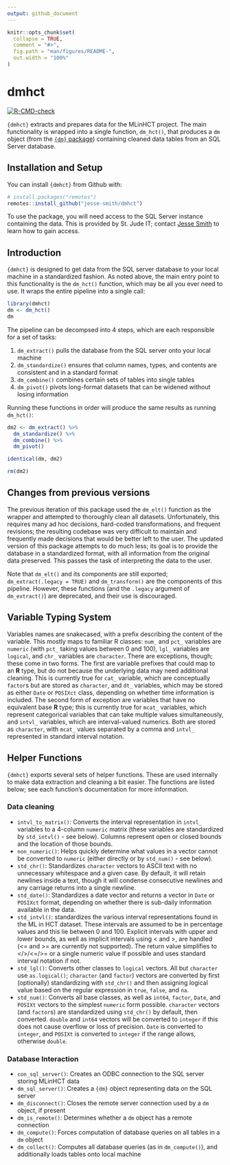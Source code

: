 ```yaml
---
output: github_document
---
```


<!-- README.md is generated from README.Rmd. Please edit that file -->

```r
knitr::opts_chunk$set(
  collapse = TRUE,
  comment = "#>",
  fig.path = "man/figures/README-",
  out.width = "100%"
)
```

# dmhct

<!-- badges: start -->
[![R-CMD-check](https://github.com/jesse-smith/dmhct/actions/workflows/R-CMD-check.yaml/badge.svg)](https://github.com/jesse-smith/dmhct/actions/workflows/R-CMD-check.yaml)
<!-- badges: end -->

`{dmhct}` extracts and prepares data for the MLinHCT project. The main
functionality is wrapped into a single function, `dm_hct()`, that produces a
`dm` object (from the [`{dm}` package](https://cynkra.github.io/dm/)) containing
cleaned data tables from an SQL Server database.

## Installation and Setup

You can install `{dmhct}` from Github with:

``` r
# install.packages("remotes")
remotes::install_github("jesse-smith/dmhct")
```

To use the package, you will need access to the SQL Server instance containing
the data. This is provided by St. Jude IT; contact
[Jesse Smith](mailto:jesse.smith@stjude.org) to learn how to gain access.


## Introduction

`{dmhct}` is designed to get data from the SQL server database to your local machine in a standardized fashion. As
noted above, the main entry point to this functionality is the `dm_hct()` function, which may be all you ever need to
use. It wraps the entire pipeline into a single call:

```r
library(dmhct)
dm <- dm_hct()
dm
```

The pipeline can be decompsed into 4 steps, which are each responsible for a set of tasks:

1. `dm_extract()` pulls the database from the SQL server onto your local machine
2. `dm_standardize()` ensures that column names, types, and contents are consistent and in a standard format
3. `dm_combine()` combines certain sets of tables into single tables
4. `dm_pivot()` pivots long-format datasets that can be widened without losing information

Running these functions in order will produce the same results as running `dm_hct()`:

```r
dm2 <- dm_extract() %>%
  dm_standardize() %>%
  dm_combine() %>%
  dm_pivot()

identical(dm, dm2)
```

```r
rm(dm2)
```

## Changes from previous versions

The previous iteration of this package used the `dm_elt()` function as the wrapper and attempted to thoroughly clean
all datasets. Unfortunately, this requires many ad hoc decisions, hard-coded transformations, and frequent revisions;
the resulting codebase was very difficult to maintain and frequently made decisions that would be better left to the
user. The updated version of this package attempts to do much less; its goal is to provide the database in a
standardized format, with all information from the original data preserved. This passes the task of interpreting the
data to the user.

Note that `dm_elt()` and its components are still exported; `dm_extract(.legacy = TRUE)` and `dm_transform()` are the
components of this pipeline. However, these functions (and the `.legacy` argument of `dm_extract()`) are deprecated, and
their use is discouraged.

## Variable Typing System

Variables names are snakecased, with a prefix describing the content of the variable. This mostly maps to familiar R
classes: `num_` and `pct_` variables are `numeric` (with `pct_` taking values between 0 and 100), `lgl_` variables are
`logical`, and `chr_` variables are `character`. There are exceptions, though; these come in two forms. The first are
variable prefixes that could map to an **R** type, but do not because the underlying data may need additional cleaning.
This is currently true for `cat_` variable, which are conceptually `factor`s but are stored as `character`, and `dt_`
variables, which may be stored as either `Date` or `POSIXct` class, depending on whether time information is included.
The second form of exception are variables that have no equivalent base **R** type; this is currently true for `mcat_`
variables, which represent categorical variables that can take multiple values simultaneously, and `intvl_` variables,
which are interval-valued numerics. Both are stored as `character`, with `mcat_` values separated by a comma and `intvl_`
represented in standard interval notation.

## Helper Functions

`{dmhct}` exports several sets of helper functions. These are used internally to make data extraction and cleaning a bit
easier. The functions are listed below; see each function's documentation for more information.

### Data cleaning

* `intvl_to_matrix()`: Converts the interval representation in `intvl_` variables to a 4-column `numeric` matrix (these
  variables are standardized by `std_intvl()` - see below). Columns represent open or closed bounds and the location of
  those bounds.
* `non_numeric()`: Helps quickly determine what values in a vector cannot be converted to `numeric` (either directly or
  by `std_num()` - see below).
* `std_chr()`: Standardizes `character` vectors to ASCII text with no unnecessary whitespace and a given case. By
  default, it will retain newlines inside a text, though it will condense consecutive newlines and any carriage returns
  into a single newline.
* `std_date()`: Standardizes a date vector and returns a vector in `Date` or `POSIXct` format, depending on whether
  there is sub-daily information available in the data.
* `std_intvl()`: standardizes the various interval representations found in the ML in HCT dataset. These intervals are
  assumed to be in percentage values and this lie between 0 and 100. Explicit intervals with upper and lower bounds, as
  well as implicit intervals using < and >, are handled (<= and >= are currently not supported). The return value
  simplifies to </>/<=/>= or a single numeric value if possible and uses standard interval notation if not.
* `std_lgl()`: Converts other classes to `logical` vectors. All but `character` use `as.logical()`; `character`
  (and `factor`) vectors are converted by first (optionally) standardizing with `std_chr()` and then assigning logical
  value based on the regular expression in `true`, `false`, and `na`.
* `std_num()`: Converts all base classes, as well as `int64`, `factor`, `Date`, and `POSIXt` vectors to the simplest
  `numeric` form possible. `character` vectors (and `factor`s) are standardized using `std_chr()` by default, then
  converted. `double` and `int64` vectors will be converted to `integer` if this does not cause overflow or loss of
  precision. `Date` is converted to `integer`, and `POSIXt` is converted to `integer` if the range allows, otherwise
  `double`.

### Database Interaction

* `con_sql_server()`: Creates an ODBC connection to the SQL server storing MLinHCT data
* `dm_sql_server()`: Creates a `{dm}` object representing data on the SQL server
* `dm_disconnect()`: Closes the remote server connection used by a `dm` object, if present
* `dm_is_remote()`: Determines whether a `dm` object has a remote connection
* `dm_compute()`: Forces computation of database queries on all tables in a `dm` object
* `dm_collect()`: Computes all database queries (as in `dm_compute()`), and additionally loads tables onto local machine
